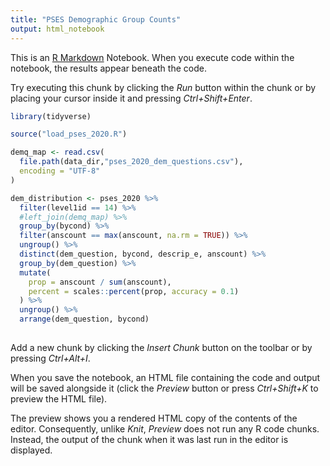 ```yaml
---
title: "PSES Demographic Group Counts"
output: html_notebook
---
```


This is an [R Markdown](http://rmarkdown.rstudio.com) Notebook. When you execute code within the notebook, the results appear beneath the code. 

Try executing this chunk by clicking the *Run* button within the chunk or by placing your cursor inside it and pressing *Ctrl+Shift+Enter*. 

```r
library(tidyverse)

source("load_pses_2020.R")

demq_map <- read.csv(
  file.path(data_dir,"pses_2020_dem_questions.csv"), 
  encoding = "UTF-8"
)

```


```r
dem_distribution <- pses_2020 %>%
  filter(level1id == 14) %>% 
  #left_join(demq_map) %>% 
  group_by(bycond) %>% 
  filter(anscount == max(anscount, na.rm = TRUE)) %>% 
  ungroup() %>% 
  distinct(dem_question, bycond, descrip_e, anscount) %>% 
  group_by(dem_question) %>% 
  mutate(
    prop = anscount / sum(anscount),
    percent = scales::percent(prop, accuracy = 0.1)
  ) %>% 
  ungroup() %>% 
  arrange(dem_question, bycond)
  
```

Add a new chunk by clicking the *Insert Chunk* button on the toolbar or by pressing *Ctrl+Alt+I*.

When you save the notebook, an HTML file containing the code and output will be saved alongside it (click the *Preview* button or press *Ctrl+Shift+K* to preview the HTML file).

The preview shows you a rendered HTML copy of the contents of the editor. Consequently, unlike *Knit*, *Preview* does not run any R code chunks. Instead, the output of the chunk when it was last run in the editor is displayed.
